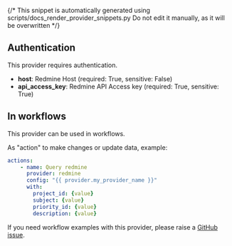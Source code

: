 {/* This snippet is automatically generated using scripts/docs_render_provider_snippets.py 
Do not edit it manually, as it will be overwritten */}

## Authentication
This provider requires authentication.
- **host**: Redmine Host (required: True, sensitive: False)
- **api_access_key**: Redmine API Access key (required: True, sensitive: True)


## In workflows

This provider can be used in workflows.



As "action" to make changes or update data, example:
```yaml
actions:
    - name: Query redmine
      provider: redmine
      config: "{{ provider.my_provider_name }}"
      with:
        project_id: {value}  
        subject: {value}  
        priority_id: {value}  
        description: {value}  
```




If you need workflow examples with this provider, please raise a [GitHub issue](https://github.com/keephq/keep/issues).
